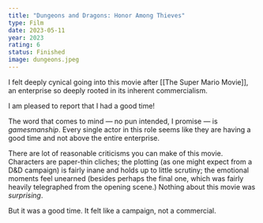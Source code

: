 ```yaml
---
title: "Dungeons and Dragons: Honor Among Thieves"
type: Film
date: 2023-05-11
year: 2023
rating: 6
status: Finished
image: dungeons.jpeg
---
```


I felt deeply cynical going into this movie after [[The Super Mario Movie]],
an enterprise so deeply rooted in its inherent commercialism.

I am pleased to report that I had a good time!

The word that comes to mind — no pun intended, I promise — is _gamesmanship_. Every single
actor in this role seems like they are having a good time and not above the entire enterprise.

There are lot of reasonable criticisms you can make of this movie. Characters are paper-thin cliches;
the plotting (as one might expect from a D&D campaign) is fairly inane and holds up to little scrutiny;
the emotional moments feel unearned (besides perhaps the final one, which was fairly heavily telegraphed
from the opening scene.) Nothing about this movie was _surprising_.

But it was a good time. It felt like a campaign, not a commercial.
